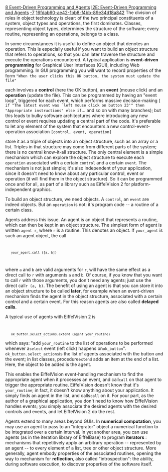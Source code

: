 [[Property:title|8 Event-Driven Programming and Agents]]
[[Property:link_title|I2E: Event-Driven Programming and Agents]]
[[Property:weight|-7]]
[[Property:uuid|16fdab60-ae42-1bb8-f4bb-89e34d18a842]]
The division of roles in object technology is clear: of the two principal constituents of a system, object types and operations, the first dominates. Classes, representing object types, determines the structure of the software; every routine, representing an operations, belongs to a class. 

In some circumstances it is useful to define an object that denotes an operation. This is especially useful if you want to build an object structure that refers to operations, so that you can later traverse the structure and execute the operations encountered. A typical application is '''event-driven programming''' for Graphical User Interfaces (GUI), including Web programming. In GUI programming you will want to record properties of the form 
<code>
"When the user clicks this OK button, the system must update the file"
</code>

each involves a '''control''' (here the OK button), an '''event''' (mouse click) and an '''operation''' (update the file). This can be programmed by having an "event loop", triggered for each event, which performs massive decision-making ( <code>if  "The latest event was `left mouse click on button 23'" then "Appropriate instructions" else if  </code>... and so on with many branches); but this leads to bulky software architectures where introducing any new control or event requires updating a central part of the code. It's preferable to let any element of the system that encounters a new control-event-operation association 
<code>
[control, event, operation]
</code>

store it as a triple of objects into an object structure, such as an array or a list. Triples in that structure may come from different parts of the system; there is no central know-it-all structure. The only central element is a simple mechanism which can explore the object structure to execute each <code> operation </code> associated with a certain <code> control </code> and a certain <code> event </code>. The mechanism is not just simple; it's also independent of your application, since it doesn't need to know about any particular control, event or operation (it will find them in the object structure). So it can be programmed once and for all, as part of a library such as EiffelVision 2 for platform-independent graphics. 

To build an object structure, we need objects. A <code>control</code>, an <code>event</code> are indeed objects. But an <code>operation</code> is not: it's program code -- a routine of a certain class. 

Agents address this issue. An agent is an object that represents a routine, which can then be kept in an object structure. The simplest form of agent is written <code> agent r </code>, where <code>r</code> is a routine. This denotes an object. If <code>your_agent</code> is such an agent object, the call 
<code>
	your_agent.call ([a, b])
</code>

where <code>a</code> and <code>b</code> are valid arguments for <code>r</code>, will have the same effect as a direct call to <code>r</code> with arguments <code>a</code> and <code>b</code>. Of course, if you know that you want to call <code>r</code> with those arguments, you don't need any agents; just use the direct call<code> r (a, b) </code>. The benefit of using an agent is that you can store it into an object structure to be called '''later''', for example when an event-driven mechanism finds the agent in the object structure, associated with a certain control and a certain event. For this reason agents are also called '''delayed calls'''. 

{{info|The notation <code>[a, b]</code> denotes a sequence of elements, or '''tuple'''. The reason <code>call</code> needs a tuple as argument, whereas the direct call<code> r (a, b)</code> doesn't, is that <code>call</code> is a general routine (from the EiffelBase class <code>ROUTINE</code>, representing agents) applicable to any agent, whereas the direct call refers explicitly to <code>r</code> and hence requires arguments <code> a </code> and <code> b </code> of specific types. The agent mechanism, however, is statically typed like the rest of the language; when you call <code> call </code>, the type checking mechanism ensures that the tuple you pass as argument contains elements <code> a </code> and <code> b </code> of the appropriate types. }}


A typical use of agents with EiffelVision 2 is
<code>
	ok_button.select_actions.extend (agent your_routine)</code>

which says: "add <code>your_routine</code> to the list of operations to be performed whenever a<code> select</code> event (left click) happens on<code> ok_button</code>". <code>ok_button.select_actions </code>is the list of agents associated with the button and the event; in list classes, procedure<code> extend</code> adds an item at the end of a list. Here, the object to be added is the agent. 

This enables the EiffelVision event-handling mechanism to find the appropriate agent when it processes an event, and call<code> call </code> on that agent to trigger the appropriate routine. EiffelVision doesn't know that it's <code> your_routine </code>; in fact, it doesn't know anything about your application. It simply finds an agent in the list, and calls<code> call</code> on it. For your part, as the author of a graphical application, you don't need to know how EiffelVision handles events; you simply associate the desired agents with the desired controls and events, and let EiffelVision 2 do the rest. 

Agents extend to many areas beyond GUIs. In '''numerical computation''', you may use an agent to pass to an "integrator" object a numerical function to be integrated over a certain interval. In yet another area, you can use agents (as in the iteration library of EiffelBase) to program '''iterators''' : mechanisms that repetitively apply an arbitrary operation -- represented by an agent -- to every element of a list, tree or other object structure. More generally, agent embody properties of the associated routines, opening the way to mechanism for '''reflection''', also called "introspection": the ability, during software execution, to discover properties of the software itself. 




